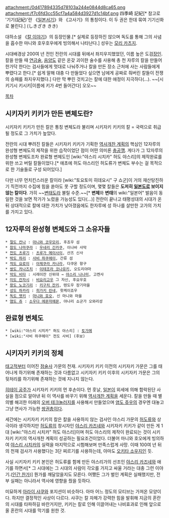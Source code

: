 attachment:/0d417894335d78103a244e0844d8ca65.png
attachment:/f7c6fd3cc55cf7a4a584d3927d1c14bf.png
四季崎 記紀[* 참고로 '기기(記紀)'란 《[[일본서기]]》와 《고사기》의 통칭이다. 이 두 권은 한데 묶여 기기신화로 불린다.] (しきざき きき)

대하소설 《[[칼 이야기]]》의 등장인물.[* 실제로 등장하진 않으며 독도를 통해 그의 사념을 흡수한 마니와 호우호우에게 빙의해서 나타난다.] 성우는 [[모리 카츠지]].

시대배경상 200여 년 전인 전란의 시대를 뒤에서 좌지우지했었던, 이름 높은 도검[[장인]]. 칼을 만들 때 [[연금술]], [[음양도]] 같은 온갖 괴이한 술수를 사용해 총 천 자루의 칼을 만들어 한가닥 한다는 검사들에게 멋대로 나눠주거나 칼을 만든 장소 근처에 사는 사람들에게 뿌렸다고 한다.[* 쉽게 말해 대충 다 만들었다 싶으면 남에게 공짜로 줘버린 칼들이 전쟁의 승패를 좌지우지했다.] 다만 막 뿌린 것치고는 칼에 대한 애정이 지극하다(…). ~~[시키기시 키시키|이름에 키가 4번 들어간다] 오오~~

[[목차]]
== 시키자키 키키가 만든 변체도란? ==
시키자키 키키가 만든 칼은 통칭 변체도라 불리며 시키자키 키키의 칼 = 국력으로 취급될 정도로 그 가치가 높았다.

전란의 시대 뿌려진 칼들은 시키자키 키키가 기획한 [[역사개찬 계획]]의 핵심인 12자루의 완성형 변체도의 제작을 위한 습작이었단 점이 어떤 의미론 [[충공깽]]. 게다가 그 12자루의 완성형 변체도조차 완료형 변체도인 [wiki:"야스리 시치카" 허도 야스리]의 제작완료를 위한 쓰고 버릴 칼들이었다.[* 애초에 허도 야스리인 허도류가 변체도 부수는 걸 목적으로 한 기술들로 구성 되어있다.] 

다만 너무 먼치킨스러운 칼이라 [wiki:"토요토미 히데요시" 구 쇼군]이 거의 재산탕진하기 직전까지 수집에 힘을 쏟아도 못 구할 정도이며, 몇몇 칼들은 '''도저히 [[일본도]]로 보이지 않는 칼이다'''. 가히 ~~[[변태]]도라 불릴 수준.~~[* '''변체'''와 '''변태'''의 wiki:"일본어" 발음이 동일한 것을 보면 작가가 노렸을 가능성도 있다(…)] 전란이 끝나고 태평성대의 시대가 온 뒤 상대적으로 칼에 대한 가치가 낮아졌음에도 한자루에 성 하나를 살만한 고가의 가치를 가지고 있다.

== 12자루의 완성형 변체도와 그 소유자들 ==
 * [[절도 칸나]] : [[마니와 코우모리]], 후죠우 섬
 * [[참도 나마쿠라]] : [[우네리 긴카쿠]], 이나바 사막
 * [[천도 츠루기]] : [[츠루가 메이사이]], 산즈 신사
 * [[박도 하리]] : [[사비 하쿠헤이]], 간류 섬
 * [[적도 요로이]] : [[아제쿠라 카나라]], 다쿠온 항구
 * [[쌍도 카나즈치]] : [[이테조라 코나유키]], 오도리야마
 * [[악도 비타]] : 시레이잔 신위대 → [[야스리 나나미]], 고켄사
 * [[미도 칸자시]] : [[비요리고우]] 그 자신, 후요우호
 * [[왕도 노코기리]] : [[키구치 잔키]], 텐도우 장기마을
 * [[성도 하카리]] : [[히가키 린네]], 핫케이죠우
 * [[독도 멧키]] : [[마니와 호오]], 신 마니와 마을
 * [[염도 쥬]] : [[소우다 에몬자에몬]], 야나리 쇼군가 오와리성

== 완료형 변체도 ==
 * [wiki:"야스리 시치카" 허도 야스리] : [[토가메]]
 * [wiki:"사비 하쿠헤이" 전도 사비] (후보)

== 시키자키 키키의 정체 ==
[[태고]]적부터 이어진 [[점술사]] 가문의 천재. 시키자키 키키 이전의 시키자키 가문은 그를 태어나게 하기위해 존재하는 것과 다름없고 시키자키 키키 이후의 시키자키 가문은 그의 뒷처리를 하기위해 존재하는 것에 지나지 않는다.

[[히테이 공주]]가 시키자키 키키의 먼 후손이다. 먼 훗날, [[일본]]이 외세에 의해 함락된단 사실을 점으로 알아낸 뒤 이 역사를 바꾸기 위해 [[역사개찬 계획]]을 세운다. 칼을 만들 때 별의별 해괴한 미래의 [[오버 테크놀러지]]를 사용해서 만들었으며 [[염도 쥬우]]의 경우엔 대놓고 그냥 연사가 가능한 [[쌍권총]]이다.

세간에는 시키자키 키키의 칼은 칼을 사용하지 않는 검사인 야스리 가문의 [[허도류]]와 상극이라 생각하지만 [[허도류]]의 창시자인 [[야스리 카즈네]]와 시키자키 키키가 같이 만든 게 1대 [wiki:"야스리 시치카" 허도 야스리]이며 허도 야스리의 제작이 완료되는 것이 시키자키 키키의 역사개찬 계획이 성공하는 필요조건이었다. 더불어 마니와 호오에게 빙의하여 [[야스리 시치카]]의 실력을 마지막으로 시험해보며 만족스럽게 사망. 이때 100여 년 뒤의 천재 검사가 사용했다는 3단 찌르기를 사용하는데, 아마도 [[오키타 소우지]]인 듯.

사실 시키자키 키키 본인은 허도류를 함께 만든 야스리가의 선조인 [[야스리 카즈네]]와 애기를 하면서[* 그 시대에는 그 시대의 사람이 각오를 가지고 싸울 거라는 대충 그런 이야기.([[인간 찬가]])] 뭔가를 깨달았을지도 모른다. 어쨌든 그가 벌인 계획은 실패했지만, 전부 실패는 아니라서 역사에 영향을 줬을 듯하다.

미묘하게 [[아라이 샤쿠]]와 포지션이 비슷하다. 아마 어느 정도의 모티브는 가져온 모양이다. 하지만 결정적인 사상이 다르다. 샤쿠는 칼 자체가 강력한 힘을 발휘해 지금의 혼란의 시대를 타파하길 바란거지만, 키키는 칼로 인해 이끌어내는 나비효과로 인해 앞으로 올 혼란의 시대를 막기를 원한 것.
